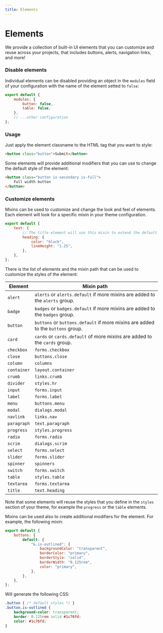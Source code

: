 ```yaml
---
title: Elements
---
```


# Elements

We provide a collection of built-in UI elements that you can customize and reuse across your projects, that includes buttons, alerts, navigation links, and more!

### Disable elements

Individual elements can be disabled providing an object in the `modules` field of your configuration with the name of the element setted to `false`:

```js title=siimple.config.js
export default {
    modules: {
        button: false,
        table: false,
    },
    // ...other configuration
};
```

### Usage

Just apply the element classname to the HTML tag that you want to style:

```html
<button class="button">Submit</button>
```

Some elements will provide additional modifiers that you can use to change the default style of the element:

```html
<button class="button is-secondary is-full">
    Full width button
</button>
```

### Customize elements

Mixins can be used to customize and change the look and feel of elements. Each element will look for a specific mixin in your theme configuration.

```js title=siimple.config.js
export default {
    text: {
        // The title element will use this mixin to extend the default styles
        heading: {
            color: "black",
            lineHeight: "1.25",
        },
    },
};
```

There is the list of elements and the mixin path that can be used to customize the styles of the element:

| Element | Mixin path |
|---------|------------|
| `alert` | `alerts` or `alerts.default` if more mixins are added to the `alerts` group. |
| `badge` | `badges` or `badges.default` if more mixins are added to the `badges` group. |
| `button` | `buttons` or `buttons.default` if more mixins are added to the `buttons` group. |
| `card` | `cards` or `cards.default` of more mixins are added to the `cards` group. |
| `checkbox` | `forms.checkbox` |
| `close` | `buttons.close` |
| `column` | `columns` |
| `container` | `layout.container` |
| `crumb` | `links.crumb` |
| `divider` | `styles.hr` |
| `input` | `forms.input` |
| `label` | `forms.label` |
| `menu` | `buttons.menu` |
| `modal` | `dialogs.modal` |
| `navlink` | `links.nav` |
| `paragraph` | `text.paragraph` |
| `progress` | `styles.progress` |
| `radio` | `forms.radio` |
| `scrim` | `dialogs.scrim` |
| `select` | `forms.select` |
| `slider` | `forms.slider` |
| `spinner` | `spinners` |
| `switch` | `forms.switch` |
| `table` | `styles.table` |
| `textarea` | `forms.textarea` |
| `title` | `text.heading` |

Note that some elements will reuse the styles that you define in the `styles` section of your theme, for example the `progress` or the `table` elements.

Mixins can be used also to create additional modifiers for the element. For example, the following mixin:

```js title=siimple.config.js
export default {
    buttons: {
        default: {
            "&.is-outlined": {
                backgroundColor: "transparent",
                borderColor: "primary",
                borderStyle: "solid",
                borderWidth: "0.125rem",
                color: "primary",
            },
        },
    },
};
```

Will generate the following CSS:

```css
.button { /* default styles */ }
.button.is-outlined {
    background-color: transparent;
    border: 0.125rem solid #1c76fd;
    color: #1c76fd;
}
```
